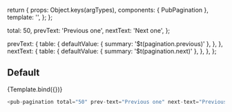 
<Meta title="pub-pagination" component={PubPagination} />

  return {
    props: Object.keys(argTypes),
    components: { PubPagination },
    template: '<pub-pagination v-bind="$props" />',
  };
};

  total: 50,
  prevText: 'Previous one',
  nextText: 'Next one',
};

  prevText: {
    table: {
      defaultValue: { summary: '$t(pagination.previous)' },
    },
  },
  nextText: {
    table: {
      defaultValue: { summary: '$t(pagination.next)' },
    },
  },
};

## Default

<Canvas>
  <Story name="Default" args={commonArgs} argTypes={commonArgTypes}>
    {Template.bind({})}
  </Story>
</Canvas>

```javascript
<pub-pagination total="50" prev-text="Previous one" next-text="Previous one" />
```

<ArgsTable story="Default" />

